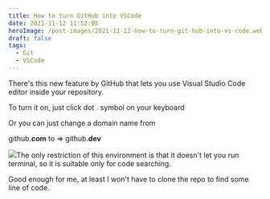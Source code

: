 ```yaml
---
title: How to turn GitHub into VSCode
date: 2021-11-12 11:52:05
heroImage: /post-images/2021-11-12-how-to-turn-git-hub-into-vs-code.webp
draft: false
tags:
  - Git
  - VSCode
---
```


There's this new feature by GitHub that lets you use Visual Studio Code editor inside your repository.

To turn it on, just click dot <span style="color: red">.</span> symbol on your keyboard

Or you can just change a domain name from

github.**com** to =&gt; github.**dev**

![](/post-images/2021-11-github-shortcut.gif)The only restriction of this environment is that it doesn't let you run terminal, so it is suitable only for code searching.

Good enough for me, at least I won't have to clone the repo to find some line of code.
